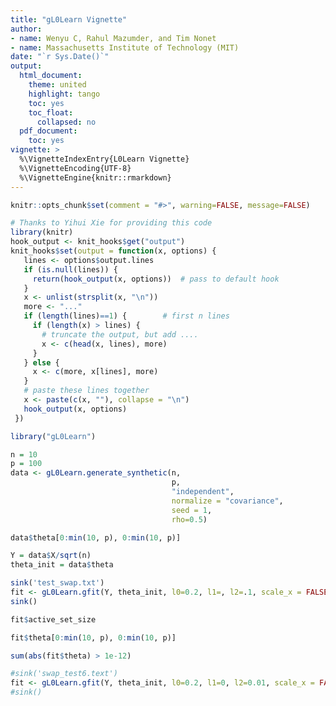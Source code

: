 ```yaml
---
title: "gL0Learn Vignette"
author:
- name: Wenyu C, Rahul Mazumder, and Tim Nonet
- name: Massachusetts Institute of Technology (MIT)
date: "`r Sys.Date()`"
output:
  html_document:
    theme: united
    highlight: tango
    toc: yes
    toc_float:
      collapsed: no
  pdf_document:
    toc: yes
vignette: >
  %\VignetteIndexEntry{L0Learn Vignette}
  %\VignetteEncoding{UTF-8}
  %\VignetteEngine{knitr::rmarkdown}
---
```


```r
knitr::opts_chunk$set(comment = "#>", warning=FALSE, message=FALSE)
```
```r
# Thanks to Yihui Xie for providing this code
library(knitr)
hook_output <- knit_hooks$get("output")
knit_hooks$set(output = function(x, options) {
   lines <- options$output.lines
   if (is.null(lines)) {
     return(hook_output(x, options))  # pass to default hook
   }
   x <- unlist(strsplit(x, "\n"))
   more <- "..."
   if (length(lines)==1) {        # first n lines
     if (length(x) > lines) {
       # truncate the output, but add ....
       x <- c(head(x, lines), more)
     }
   } else {
     x <- c(more, x[lines], more)
   }
   # paste these lines together
   x <- paste(c(x, ""), collapse = "\n")
   hook_output(x, options)
 })
```

```r
library("gL0Learn")
```


```r
n = 10
p = 100
data <- gL0Learn.generate_synthetic(n,
                                    p,
                                    "independent",
                                    normalize = "covariance",
                                    seed = 1,
                                    rho=0.5)


```

```r
data$theta[0:min(10, p), 0:min(10, p)]

```

```r
Y = data$X/sqrt(n)
theta_init = data$theta
```

```r
sink('test_swap.txt')
fit <- gL0Learn.gfit(Y, theta_init, l0=0.2, l1=, l2=.1, scale_x = FALSE, algorithm = "CDPSI", initial_active_set = 1, super_active_set = 0.3, max_iter=100)
sink()
```

```r
fit$active_set_size
```

```r
fit$theta[0:min(10, p), 0:min(10, p)]

sum(abs(fit$theta) > 1e-12)
```


```r
#sink('swap_test6.text')
fit <- gL0Learn.gfit(Y, theta_init, l0=0.2, l1=0, l2=0.01, scale_x = FALSE, algorithm = "CDPSI", max_iter=100)
#sink()
```
